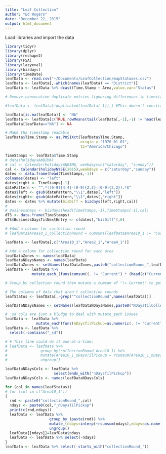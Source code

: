 ```yaml
---
title: "Leaf Collection"
author: "Ed Rogers"
date: "December 22, 2015"
output: html_document
---
```



Load libraries and import the data
```r
library(tidyr)
library(dplyr)
library(reshape2)
library(FSA)
library(lazyeval)
library(bizdays)
library(timeDate)
leafData <- read.csv("~/Documents/LeafCollection/mapStatuses.csv")
leafData <- leafData[,-which(names(leafData) == "District")]
leafData <- leafData %>% dcast(Time.Stamp ~ Area,value.var="Status")

# Remove consecutive duplicate entries (ignoring differences in timestamp)

#leafData <- leafData[!duplicated(leafData[-1]),] #This doesn't constrain itself to removing *consecutive* duplicates

leafData[is.na(leafData)] <- "NA"
leafData <- leafData[c(TRUE,rowMeans(tail(leafData[,-1],-1) != head(leafData[,-1],-1))>0),]
leafData[leafData=="NA"] <- NA

# Make the timestamp readable
leafData$Time.Stamp <- as.POSIXct(leafData$Time.Stamp,
                                  origin = "1970-01-01",
                                  tz="America/Chicago")

TimeStamps <- leafData$Time.Stamp
# data(holidaysANBIMA)
# cal <- Calendar(holidaysANBIMA, weekdays=c("saturday", "sunday"))
cal <- Calendar(holidayNYSE(2015),weekdays = c("saturday","sunday"))
dates <- data.frame(head(TimeStamps,-1))
colnames(dates) <- "left"
dates$right <- TimeStamps[-1]
datePattern <- "^.*([0-9]{4,4}-[0-9]{2,2}-[0-9]{2,2}).*$"
dates$left <- gsub(datePattern,"\\1",dates[,"left"])
dates$right<- gsub(datePattern,"\\1",dates[,"right"])
dates <- dates %>% mutate(bizDiff = bizdays(left,right,cal))
# 
# BusinessDays <- bizdays(head(TimeStamps,-1),TimeStamps[-1],cal)
dTS <- data.frame(TimeStamps)
dTS$BusinessDaysTilNextEntry <- c(dates[,"bizDiff"],0)

# #Add a column for collection round
# leafData$Area10_1_collectionRound = cumsum((leafData$Area10_1 != "Current") * (head(c("Current",leafData$Area10_1),-1) == "Current"))

leafData <- leafData[,c("Area10_1","Area2_1","Area4_1")]

# Add a column for collection round for each area
leafDataZones <- names(leafData)
leafDataNDaysNames <- names(leafData)
leafDataZones <- setNames(leafDataZones,paste0("collectionRound_",leafDataZones))
leafData <- leafData %>% 
            mutate_each_(funs(cumsum((. != "Current") * (head(c("Current",.),-1) == "Current"))),leafDataZones) 

# Group_by collection round then mutate a cumsum of "!= Current" to get "nDaysTilPickup"

# The columns of data that aren't collection rounds
leafStatus <- leafData[,-grep("^collectionRound",names(leafData))]

leafDataNDaysNames <- setNames(leafDataNDaysNames,paste0("NDaysTilCollection_",leafDataNDaysNames))

# _sd cols are just a kludge to deal with mutate_each issues
leafData <- leafData %>%
              mutate_each(funs(nDaysTilPickup=as.numeric(. != "Current"),sd=is.na),starts_with("Area"))
leafData <- leafData %>%
  select(-contains("_sd"))

# # This line could do it one-at-a-time:
# leafData <- leafData %>%
#               group_by(collectionRound_Area10_1) %>%
#               mutate(Area10_1_nDaysTilPickup = rcumsum(Area10_1_nDaysTilPickup)) %>%
#               ungroup()

leafDataNDaysCols <- leafData %>%
                      select(ends_with("nDaysTilPickup"))
leafDataNDaysCols <- names(leafDataNDaysCols)

for (col in names(leafStatus))
# for (col in c("Area10_1"))
{
  rnd <- paste0("collectionRound_",col)
  ndays <- paste0(col,"_nDaysTilPickup")
  print(c(rnd,ndays))
  leafData <- leafData %>%
                    group_by_(paste(rnd)) %>%
                    mutate_(ndays=interp(~rcumsum(ndays),ndays=as.name(ndays))) %>%
                    ungroup()
  leafData[[ndays]]=leafData$ndays
  leafData <- leafData %>% select(-ndays)
}
leafData <- leafData %>% select(-starts_with("collectionRound_"))

```